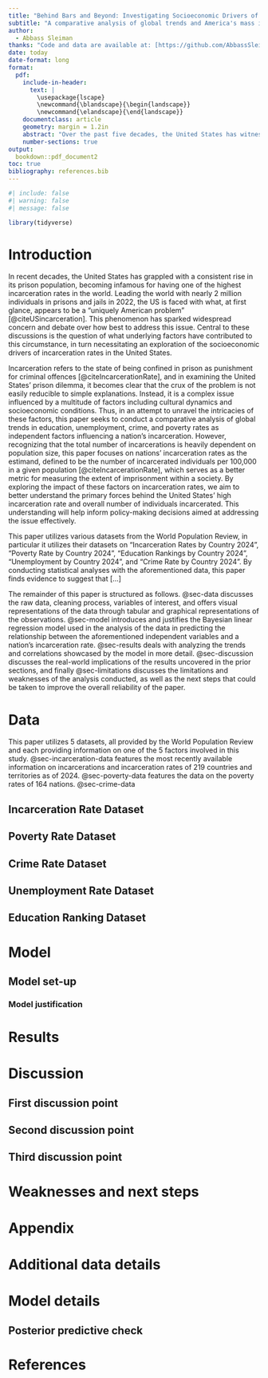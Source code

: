 ```yaml
---
title: "Behind Bars and Beyond: Investigating Socioeconomic Drivers of Incarceration Rates in the United States"
subtitle: "A comparative analysis of global trends and America's mass incarceration crisis."
author: 
  - Abbass Sleiman
thanks: "Code and data are available at: [https://github.com/AbbassSleiman/US-Middle-Class](https://github.com/AbbassSleiman/US-Middle-Class)."
date: today
date-format: long
format: 
  pdf: 
    include-in-header: 
      text: |
        \usepackage{lscape}
        \newcommand{\blandscape}{\begin{landscape}}
        \newcommand{\elandscape}{\end{landscape}}
    documentclass: article
    geometry: margin = 1.2in
    abstract: "Over the past five decades, the United States has witnessed a decline in the percentage of adults residing in middle-class households, alongside escalating concerns about housing affordability. This study aims to assess the impact of rising costs on the living standards of middle and lower-income households, recognizing them as the most affected demographic by these economic shifts. Utilizing data from [...], we analyze changes in income distribution and evaluate the influence of economic policy changes, including interest rates and taxation, on the standards of living of these individuals. Additionally, we explore how individual-level characteristics intersect with these policies to address how best to pursue the goal of economic equity across individuals of all backgrounds. We find that [...]."
    number-sections: true
output: 
  bookdown::pdf_document2
toc: true
bibliography: references.bib
---
```


```r
#| include: false
#| warning: false
#| message: false

library(tidyverse)
```


# Introduction

In recent decades, the United States has grappled with a consistent rise in its prison population, becoming infamous for having one of the highest incarceration rates in the world. Leading the world with nearly 2 million individuals in prisons and jails in 2022, the US is faced with what, at first glance, appears to be a "uniquely American problem" [@citeUSincarceration]. This phenomenon has sparked widespread concern and debate over how best to address this issue. Central to these discussions is the question of what underlying factors have contributed to this circumstance, in turn necessitating an exploration of the socioeconomic drivers of incarceration rates in the United States.

Incarceration refers to the state of being confined in prison as punishment for criminal offences [@citeIncarcerationRate], and in examining the United States' prison dilemma, it becomes clear that the crux of the problem is not easily reducible to simple explanations. Instead, it is a complex issue influenced by a multitude of factors including cultural dynamics and socioeconomic conditions. Thus, in an attempt to unravel the intricacies of these factors, this paper seeks to conduct a comparative analysis of global trends in education, unemployment, crime, and poverty rates as independent factors influencing a nation's incarceration. However, recognizing that the total number of incarcerations is heavily dependent on population size, this paper focuses on nations' incarceration rates as the estimand, defined to be the number of incarcerated individuals per 100,000 in a given population [@citeIncarcerationRate], which serves as a better metric for measuring the extent of imprisonment within a society. By exploring the impact of these factors on incarceration rates, we aim to better understand the primary forces behind the United States' high incarceration rate and overall number of individuals incarcerated. This understanding will help inform policy-making decisions aimed at addressing the issue effectively.

This paper utilizes various datasets from the World Population Review, in particular it utilizes their datasets on "Incarceration Rates by Country 2024", "Poverty Rate by Country 2024", "Education Rankings by Country 2024", "Unemployment by Country 2024", and "Crime Rate by Country 2024". By conducting statistical analyses with the aforementioned data, this paper finds evidence to suggest that [...]

The remainder of this paper is structured as follows. @sec-data discusses the raw data, cleaning process, variables of interest, and offers visual representations of the data through tabular and graphical representations of the observations. @sec-model introduces and justifies the Bayesian linear regression model used in the analysis of the data in predicting the relationship between the aforementioned independent variables and a nation's incarceration rate. @sec-results deals with analyzing the trends and correlations showcased by the model in more detail. @sec-discussion discusses the real-world implications of the results uncovered in the prior sections, and finally @sec-limitations discusses the limitations and weaknesses of the analysis conducted, as well as the next steps that could be taken to improve the overall reliability of the paper.

# Data {#sec-data}

This paper utilizes 5 datasets, all provided by the World Population Review and each providing information on one of the 5 factors involved in this study. @sec-incarceration-data features the most recently available information on incarcerations and incarceration rates of 219 countries and territories as of 2024. @sec-poverty-data features the data on the poverty rates of 164 nations. @sec-crime-data 

## Incarceration Rate Dataset {#sec-incarceration-data}

## Poverty Rate Dataset {#sec-poverty-data}

## Crime Rate Dataset {#sec-crime-data}

## Unemployment Rate Dataset {#sec-unemployment-data}

## Education Ranking Dataset {#sec-education-data}



# Model {#sec-model}


## Model set-up



### Model justification



# Results {#sec-results}



# Discussion {#sec-discussion}

## First discussion point {#sec-first-point}

## Second discussion point

## Third discussion point


# Weaknesses and next steps {#sec-limitations}

\newpage

\appendix

# Appendix {-}


# Additional data details

# Model details {#sec-model-details}

## Posterior predictive check



\newpage


# References



